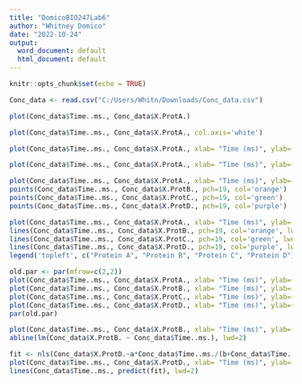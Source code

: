 ---
title: "DomicoBIO247Lab6"
author: "Whitney Domico"
date: "2022-10-24"
output:
  word_document: default
  html_document: default
---

```{r setup, include=FALSE}
knitr::opts_chunk$set(echo = TRUE)
```

```{r}
Conc_data <- read.csv("C:/Users/Whitn/Downloads/Conc_data.csv")
```

```{r}
plot(Conc_data$Time..ms., Conc_data$X.ProtA.)
```

```{r}
plot(Conc_data$Time..ms., Conc_data$X.ProtA., col.axis='white')
```

```{r}
plot(Conc_data$Time..ms., Conc_data$X.ProtA., xlab= "Time (ms)", ylab=("[Protein A]"))
```

```{r}
plot(Conc_data$Time..ms., Conc_data$X.ProtA., xlab= "Time (ms)", ylab=("[Protein A]"), pch=19, col='black')
```

```{r}
plot(Conc_data$Time..ms., Conc_data$X.ProtA., xlab= "Time (ms)", ylab=("Concentration"), pch=19, col='black', ylim=c(0,40.5))
points(Conc_data$Time..ms., Conc_data$X.ProtB., pch=19, col='orange')
points(Conc_data$Time..ms., Conc_data$X.ProtC., pch=19, col='green')
points(Conc_data$Time..ms., Conc_data$X.ProtD., pch=19, col='purple')
```

```{r}
plot(Conc_data$Time..ms., Conc_data$X.ProtA., xlab= "Time (ms)", ylab=("Concentration"), pch=19, col='black', ylim=c(0,40.5), type='l', lwd=2.5)
lines(Conc_data$Time..ms., Conc_data$X.ProtB., pch=19, col='orange', lwd=2.5)
lines(Conc_data$Time..ms., Conc_data$X.ProtC., pch=19, col='green', lwd=2.5)
lines(Conc_data$Time..ms., Conc_data$X.ProtD., pch=19, col='purple', lwd=2.5)
legend('topleft', c("Protein A", "Protein B", "Protein C", "Protein D"), lty=1,lwd=2.5, col=c('black', 'orange', 'green', 'purple'))
```

```{r}
old.par <- par(mfrow=c(2,2))
plot(Conc_data$Time..ms., Conc_data$X.ProtA., xlab= "Time (ms)", ylab=("[Protein A]"), pch=19, col='black')
plot(Conc_data$Time..ms., Conc_data$X.ProtB., xlab= "Time (ms)", ylab=("[Protein B]"), pch=19, col='orange')
plot(Conc_data$Time..ms., Conc_data$X.ProtC., xlab= "Time (ms)", ylab=("[Protein C]"), pch=19, col='green')
plot(Conc_data$Time..ms., Conc_data$X.ProtD., xlab= "Time (ms)", ylab=("[Protein D]"), pch=19, col='purple')
par(old.par)
```

```{r}
plot(Conc_data$Time..ms., Conc_data$X.ProtB., xlab= "Time (ms)", ylab=("[Protein B]"), pch=16, col='orange')
abline(lm(Conc_data$X.ProtB. ~ Conc_data$Time..ms.), lwd=2)
```

```{r}
fit <- nls(Conc_data$X.ProtD.~a*Conc_data$Time..ms./(b+Conc_data$Time..ms.), data=Conc_data, start=list(a=0.1,b=0.1))
plot(Conc_data$Time..ms., Conc_data$X.ProtD., xlab= "Time (ms)", ylab=("[Protein D]"), pch=19, col='purple')
lines(Conc_data$Time..ms., predict(fit), lwd=2)
```

